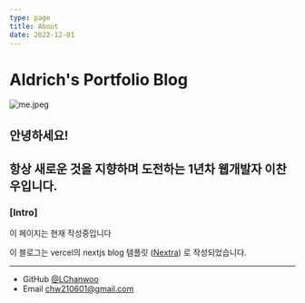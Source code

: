 ```yaml
---
type: page
title: About
date: 2022-12-01
---
```


# Aldrich's Portfolio Blog 



![me.jpeg](/images/me.png)
## 안녕하세요! 
## 항상 새로운 것을 지향하며 도전하는 1년차 웹개발자 이찬우입니다.

### [Intro]
이 페이지는 현재 작성중입니다



이 블로그는 vercel의 nextjs blog 템플릿 ([Nextra](https://nextra.vercel.app/)) 로 작성되었습니다.


---

- GitHub [@LChanwoo](https://github.com/LChanwoo)
- Email chw210601@gmail.com